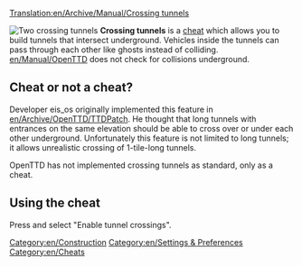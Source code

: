 [[Translation:en/Archive/Manual/Crossing tunnels]]

[[File:en/Crossing Tunnels.png|right|frame|Two crossing tunnels]]
'''Crossing tunnels''' is a [[en/Manual/Cheats|cheat]] which allows you to build tunnels that intersect underground. Vehicles inside the tunnels can pass through each other like ghosts instead of colliding. [[en/Manual/OpenTTD]] does not check for collisions underground.

== Cheat or not a cheat? ==
Developer eis_os originally implemented this feature in [[en/Archive/OpenTTD/TTDPatch]]. He thought that long tunnels with entrances on the same elevation should be able to cross over or under each other underground. Unfortunately this feature is not limited to long tunnels; it allows unrealistic crossing of 1-tile-long tunnels. 

OpenTTD has not implemented crossing tunnels as standard, only as a cheat.

== Using the cheat ==
Press {{en/keypress|Ctrl|Alt|C}} and select "Enable tunnel crossings".

[[Category:en/Construction]]
[[Category:en/Settings & Preferences]]
[[Category:en/Cheats]]